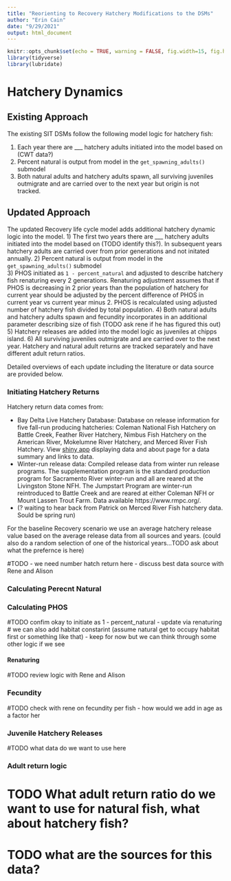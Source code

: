 ```yaml
---
title: "Reorienting to Recovery Hatchery Modifications to the DSMs"
author: "Erin Cain"
date: "9/29/2021"
output: html_document    
---
```


```r
knitr::opts_chunk$set(echo = TRUE, warning = FALSE, fig.width=15, fig.height=10)
library(tidyverse)
library(lubridate)
```

# Hatchery Dynamics

## Existing Approach

The existing SIT DSMs follow the following model logic for hatchery fish:

1)  Each year there are \_\_\_ hatchery adults initiated into the model based on (CWT data?)
2)  Percent natural is output from model in the `get_spawning_adults()` submodel\
3)  Both natural adults and hatchery adults spawn, all surviving juveniles outmigrate and are carried over to the next year but origin is not tracked.

## Updated Approach

The updated Recovery life cycle model adds additional hatchery dynamic logic into the model. 
1) The first two years there are \_\_\_ hatchery adults initiated into the model based on (TODO identify this?). In subsequent years hatchery adults are carried over from prior generations and not initated annually. 
2) Percent natural is output from model in the `get_spawning_adults()` submodel\
3) PHOS initiated as `1 - percent_natural` and adjusted to describe hatchery fish renaturing every 2 generations. Renaturing adjustment assumes that if PHOS is decreasing in 2 prior years than the population of hatchery for current year should be adjusted by the percent difference of PHOS in current year vs current year minus 2. PHOS is recalculated using adjusted number of hatchery fish divided by total population. 
4) Both natural adults and hatchery adults spawn and fecundity incorporates in an additional parameter describing size of fish (TODO ask rene if he has figured this out) 
5) Hatchery releases are added into the model logic as juveniles at chipps island. 
6) All surviving juveniles outmigrate and are carried over to the next year. Hatchery and natural adult returns are tracked separately and have different adult return ratios.

Detailed overviews of each update including the literature or data source are provided below.

### Initiating Hatchery Returns

Hatchery return data comes from: 

* Bay Delta Live Hatchery Database: Database on release information for five fall-run producing hatcheries: Coleman National Fish Hatchery on Battle Creek, Feather River Hatchery, Nimbus Fish Hatchery on the American River, Mokelumne River Hatchery, and Merced River Fish Hatchery. View [shiny app](https://baydeltalive.com/fish/hatchery-releases) displaying data and about page for a data summary and links to data. 
* Winter-run release data: Compiled release data from winter run release programs. The supplementation program is the standard production program for Sacramento River winter-run and all are reared at the Livingston Stone NFH. The Jumpstart Program are winter-run reintroduced to Battle Creek and are reared at either Coleman NFH or Mount Lassen Trout Farm. Data available https://www.rmpc.org/. 
* (? waiting to hear back from Patrick on Merced River Fish hatchery data. Sould be spring run)

For the baseline Recovery scenario we use an average hatchery release value based on the average release data from all sources and years. (could also do a random selection of one of the historical years...TODO ask about what the prefernce is here)

#TODO - we need number hatch return here - discuss best data source with Rene and Alison

### Calculating Perecnt Natural

### Calculating PHOS

#TODO confim okay to initiate as 1 - percent_natural - update via renaturing \# we can also add habitat constarint (assume natural get to occupy habitat first or something like that)
 - keep for now but we can think through some other logic if we see 

#### Renaturing

#TODO review logic with Rene and Alison

### Fecundity

#TODO check with rene on fecundity per fish - how would we add in age as a factor her

### Juvenile Hatchery Releases

#TODO what data do we want to use here

### Adult return logic

# TODO What adult return ratio do we want to use for natural fish, what about hatchery fish?

# TODO what are the sources for this data?
